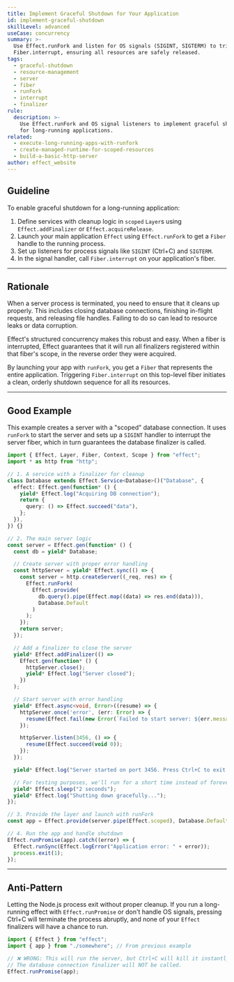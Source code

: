 ```yaml
---
title: Implement Graceful Shutdown for Your Application
id: implement-graceful-shutdown
skillLevel: advanced
useCase: concurrency
summary: >-
  Use Effect.runFork and listen for OS signals (SIGINT, SIGTERM) to trigger a
  Fiber.interrupt, ensuring all resources are safely released.
tags:
  - graceful-shutdown
  - resource-management
  - server
  - fiber
  - runFork
  - interrupt
  - finalizer
rule:
  description: >-
    Use Effect.runFork and OS signal listeners to implement graceful shutdown
    for long-running applications.
related:
  - execute-long-running-apps-with-runfork
  - create-managed-runtime-for-scoped-resources
  - build-a-basic-http-server
author: effect_website
---
```


## Guideline

To enable graceful shutdown for a long-running application:
1.  Define services with cleanup logic in `scoped` `Layer`s using `Effect.addFinalizer` or `Effect.acquireRelease`.
2.  Launch your main application `Effect` using `Effect.runFork` to get a `Fiber` handle to the running process.
3.  Set up listeners for process signals like `SIGINT` (Ctrl+C) and `SIGTERM`.
4.  In the signal handler, call `Fiber.interrupt` on your application's fiber.

---

## Rationale

When a server process is terminated, you need to ensure that it cleans up properly. This includes closing database connections, finishing in-flight requests, and releasing file handles. Failing to do so can lead to resource leaks or data corruption.

Effect's structured concurrency makes this robust and easy. When a fiber is interrupted, Effect guarantees that it will run all finalizers registered within that fiber's scope, in the reverse order they were acquired.

By launching your app with `runFork`, you get a `Fiber` that represents the entire application. Triggering `Fiber.interrupt` on this top-level fiber initiates a clean, orderly shutdown sequence for all its resources.

---

## Good Example

This example creates a server with a "scoped" database connection. It uses `runFork` to start the server and sets up a `SIGINT` handler to interrupt the server fiber, which in turn guarantees the database finalizer is called.

```typescript
import { Effect, Layer, Fiber, Context, Scope } from "effect";
import * as http from "http";

// 1. A service with a finalizer for cleanup
class Database extends Effect.Service<Database>()("Database", {
  effect: Effect.gen(function* () {
    yield* Effect.log("Acquiring DB connection");
    return {
      query: () => Effect.succeed("data"),
    };
  }),
}) {}

// 2. The main server logic
const server = Effect.gen(function* () {
  const db = yield* Database;

  // Create server with proper error handling
  const httpServer = yield* Effect.sync(() => {
    const server = http.createServer((_req, res) => {
      Effect.runFork(
        Effect.provide(
          db.query().pipe(Effect.map((data) => res.end(data))),
          Database.Default
        )
      );
    });
    return server;
  });

  // Add a finalizer to close the server
  yield* Effect.addFinalizer(() =>
    Effect.gen(function* () {
      httpServer.close();
      yield* Effect.log("Server closed");
    })
  );

  // Start server with error handling
  yield* Effect.async<void, Error>((resume) => {
    httpServer.once('error', (err: Error) => {
      resume(Effect.fail(new Error(`Failed to start server: ${err.message}`)));
    });

    httpServer.listen(3456, () => {
      resume(Effect.succeed(void 0));
    });
  });

  yield* Effect.log("Server started on port 3456. Press Ctrl+C to exit.");

  // For testing purposes, we'll run for a short time instead of forever
  yield* Effect.sleep("2 seconds");
  yield* Effect.log("Shutting down gracefully...");
});

// 3. Provide the layer and launch with runFork
const app = Effect.provide(server.pipe(Effect.scoped), Database.Default);

// 4. Run the app and handle shutdown
Effect.runPromise(app).catch((error) => {
  Effect.runSync(Effect.logError("Application error: " + error));
  process.exit(1);
});

```

---

## Anti-Pattern

Letting the Node.js process exit without proper cleanup. If you run a long-running effect with `Effect.runPromise` or don't handle OS signals, pressing Ctrl+C will terminate the process abruptly, and none of your `Effect` finalizers will have a chance to run.

```typescript
import { Effect } from "effect";
import { app } from "./somewhere"; // From previous example

// ❌ WRONG: This will run the server, but Ctrl+C will kill it instantly.
// The database connection finalizer will NOT be called.
Effect.runPromise(app);
```
